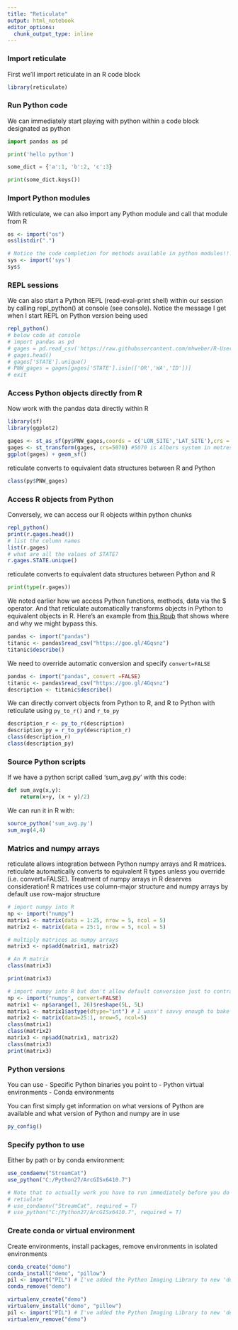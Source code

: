```yaml
---
title: "Reticulate"
output: html_notebook
editor_options: 
  chunk_output_type: inline
---
```


### Import reticulate
First we'll import reticulate in an R code block
```r
library(reticulate)
```

### Run Python code
We can immediately start playing with python within a code block designated as python
```python
import pandas as pd

print('hello python')

some_dict = {'a':1, 'b':2, 'c':3}

print(some_dict.keys())
```


### Import Python modules
With reticulate, we can also import any Python module and call that module from R
```r
os <- import("os")
os$listdir(".")

# Notice the code completion for methods available in python modules!!!
sys <- import('sys')
sys$
```

### REPL sessions
We can also start a Python REPL (read-eval-print shell) within our session by calling repl_python() at console (see console).  Notice the message I get when I start REPL on Python version being used
```r
repl_python()
# below code at console
# import pandas as pd
# gages = pd.read_csv('https://raw.githubusercontent.com/mhweber/R-User-Group-Spatial-Workshop-2018/gh-pages/data/StreamGages.csv')
# gages.head()
# gages['STATE'].unique()
# PNW_gages = gages[gages['STATE'].isin(['OR','WA','ID'])]
# exit
```

### Access Python objects directly from R
Now work with the pandas data directly within R
```r
library(sf)
library(ggplot2)

gages <- st_as_sf(py$PNW_gages,coords = c('LON_SITE','LAT_SITE'),crs = 4269) 
gages <- st_transform(gages, crs=5070) #5070 is Albers system in metres
ggplot(gages) + geom_sf()
```

reticulate converts to equivalent data structures between R and Python
```r
class(py$PNW_gages)
```

### Access R objects from Python
Conversely, we can access our R objects within python chunks
```r
repl_python()
print(r.gages.head())
# list the column names
list(r.gages)
# what are all the values of STATE?
r.gages.STATE.unique()
```

reticulate converts to equivalent data structures between Python and R 
```python
print(type(r.gages))
```

We noted earlier how we access Python functions, methods, data via the $ operator.
And that reticulate automatically transforms objects in Python to equivalent objects in R.
Here's an example from [this Rpub](https://rstudio-pubs-static.s3.amazonaws.com/397064_bd288708515c4b71a6e78dfe91b8bb99.html) that shows where and why we might bypass this.
```r
pandas <- import("pandas")
titanic <- pandas$read_csv("https://goo.gl/4Gqsnz")
titanic$describe()
```

We need to override automatic conversion and specify `convert=FALSE`
```r
pandas <- import("pandas", convert =FALSE)
titanic <- pandas$read_csv("https://goo.gl/4Gqsnz")
description <- titanic$describe()
```

We can directly convert objects from Python to R, and R to Python with reticulate using `py_to_r()` and `r_to_py`
```r
description_r <- py_to_r(description)
description_py = r_to_py(description_r)
class(description_r)
class(description_py)
```

### Source Python scripts
If we have a python script called 'sum_avg.py' with this code:
```python
def sum_avg(x,y):
    return(x+y, (x + y)/2)
```

We can run it in R with:
```r
source_python('sum_avg.py')
sum_avg(4,4)
```

### Matrics and numpy arrays
reticulate allows integration between Python numpy arrays and R matrices.  reticulate automatically converts to equivalent R types unless you override (i.e. convert=FALSE).  Treatment of numpy arrays in R deserves consideration! R matrices use column-major structure and numpy arrays by default use row-major structure
```r
# import numpy into R
np <- import("numpy")
matrix1 <- matrix(data = 1:25, nrow = 5, ncol = 5)
matrix2 <- matrix(data = 25:1, nrow = 5, ncol = 5)

# multiply matrices as numpy arrays
matrix3 <- np$add(matrix1, matrix2)

# An R matrix
class(matrix3)

print(matrix3)

# import numpy into R but don't allow default conversion just to contrast
np <- import("numpy", convert=FALSE)
matrix1 <- np$arange(1, 26)$reshape(5L, 5L)
matrix1 <- matrix1$astype(dtype="int") # I wasn't savvy enough to bake this into previous line....
matrix2 <- matrix(data=25:1, nrow=5, ncol=5)
class(matrix1)
class(matrix2)
matrix3 <- np$add(matrix1, matrix2)
class(matrix3)
print(matrix3)
```

### Python versions
You can use
- Specific Python binaries you point to
- Python virtual environments
- Conda environments

You can first simply get information on what versions of Python are available and what version of Python and numpy are in use
```r
py_config()
```

### Specify python to use 
Either by path or by conda environment:
```r
use_condaenv("StreamCat")
use_python("C:/Python27/ArcGISx6410.7")

# Note that to actually work you have to run immediately before you do anything else - once initialized, you can't change Python versions within an R session.
# retiulate
# use_condaenv("StreamCat", required = T)
# use_python("C:/Python27/ArcGISx6410.7", required = T)
```

### Create conda or virtual environment
Create environments, install packages, remove environments in isolated environments
```r
conda_create("demo")
conda_install("demo", "pillow")
pil <- import("PIL") # I've added the Python Imaging Library to new 'demo' environment and loaded library into R
conda_remove("demo")

virtualenv_create("demo")
virtualenv_install("demo", "pillow")
pil <- import("PIL") # I've added the Python Imaging Library to new 'demo' environment and loaded library into R
virtualenv_remove("demo")
```